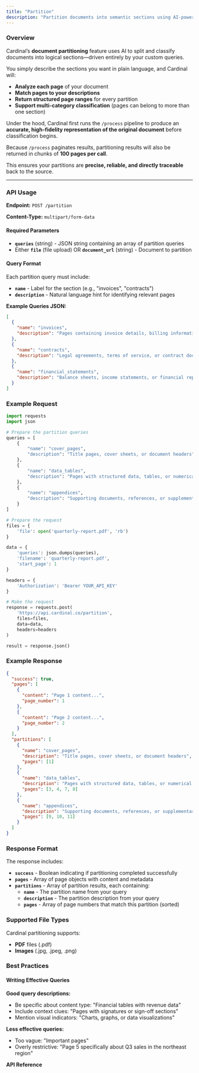 ```yaml
---
title: "Partition"
description: "Partition documents into semantic sections using AI-powered classification with Cardinal."
---
```


### Overview

Cardinal’s **document partitioning** feature uses AI to split and classify documents into logical sections—driven entirely by your custom queries.

You simply describe the sections you want in plain language, and Cardinal will:

- **Analyze each page** of your document  
- **Match pages to your descriptions**  
- **Return structured page ranges** for every partition  
- **Support multi-category classification** (pages can belong to more than one section)  

Under the hood, Cardinal first runs the `/process` pipeline to produce an **accurate, high-fidelity representation of the original document** before classification begins.  

Because `/process` paginates results, partitioning results will also be returned in chunks of **100 pages per call**.  

This ensures your partitions are **precise, reliable, and directly traceable** back to the source.

---

### API Usage

**Endpoint:** `POST /partition`

**Content-Type:** `multipart/form-data`

#### Required Parameters

- **`queries`** (string) - JSON string containing an array of partition queries
- Either **`file`** (file upload) OR **`document_url`** (string) - Document to partition

#### Query Format

Each partition query must include:
- **`name`** - Label for the section (e.g., "invoices", "contracts")
- **`description`** - Natural language hint for identifying relevant pages

**Example Queries JSON:**
```json
[
  {
    "name": "invoices",
    "description": "Pages containing invoice details, billing information, or payment requests"
  },
  {
    "name": "contracts",
    "description": "Legal agreements, terms of service, or contract documents"
  },
  {
    "name": "financial_statements",
    "description": "Balance sheets, income statements, or financial reports"
  }
]
```

### Example Request

```python
import requests
import json

# Prepare the partition queries
queries = [
    {
        "name": "cover_pages",
        "description": "Title pages, cover sheets, or document headers"
    },
    {
        "name": "data_tables", 
        "description": "Pages with structured data, tables, or numerical information"
    },
    {
        "name": "appendices",
        "description": "Supporting documents, references, or supplementary materials"
    }
]

# Prepare the request
files = {
    'file': open('quarterly-report.pdf', 'rb')
}

data = {
    'queries': json.dumps(queries),
    'filename': 'quarterly-report.pdf',
    'start_page': 1
}

headers = {
    'Authorization': 'Bearer YOUR_API_KEY'
}

# Make the request
response = requests.post(
    'https://api.cardinal.co/partition',
    files=files,
    data=data,
    headers=headers
)

result = response.json()
```

### Example Response

```json
{
  "success": true,
  "pages": [
    {
      "content": "Page 1 content...",
      "page_number": 1
    },
    {
      "content": "Page 2 content...",
      "page_number": 2
    }
  ],
  "partitions": [
    {
      "name": "cover_pages",
      "description": "Title pages, cover sheets, or document headers",
      "pages": [1]
    },
    {
      "name": "data_tables", 
      "description": "Pages with structured data, tables, or numerical information",
      "pages": [3, 4, 7, 8]
    },
    {
      "name": "appendices",
      "description": "Supporting documents, references, or supplementary materials", 
      "pages": [9, 10, 11]
    }
  ]
}
```

### Response Format

The response includes:

- **`success`** - Boolean indicating if partitioning completed successfully
- **`pages`** - Array of page objects with content and metadata
- **`partitions`** - Array of partition results, each containing:
  - **`name`** - The partition name from your query
  - **`description`** - The partition description from your query  
  - **`pages`** - Array of page numbers that match this partition (sorted)

### Supported File Types

Cardinal partitioning supports:

- **PDF** files (.pdf)
- **Images** (.jpg, .jpeg, .png)

### Best Practices

#### Writing Effective Queries

**Good query descriptions:**
- Be specific about content type: "Financial tables with revenue data"
- Include context clues: "Pages with signatures or sign-off sections"
- Mention visual indicators: "Charts, graphs, or data visualizations"

**Less effective queries:**
- Too vague: "Important pages"
- Overly restrictive: "Page 5 specifically about Q3 sales in the northeast region"

**API Reference**

<Card title="Partition Document API" href="api-reference/endpoint/partition" icon="code" />